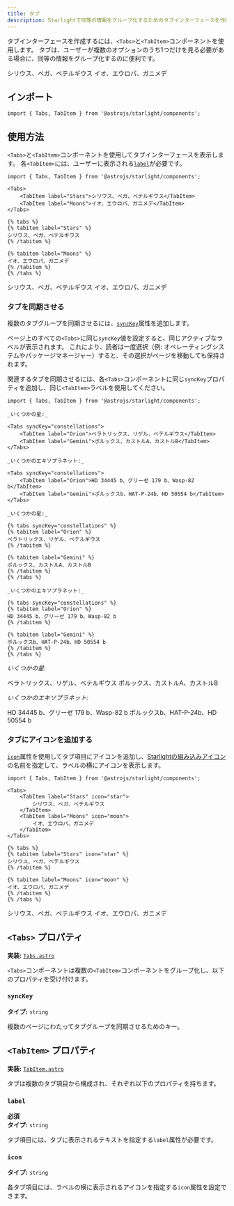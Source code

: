 ```yaml
---
title: タブ
description: Starlightで同等の情報をグループ化するためのタブインターフェースを作成する方法を学びましょう。
---
```



タブインターフェースを作成するには、`<Tabs>`と`<TabItem>`コンポーネントを使用します。
タブは、ユーザーが複数のオプションのうち1つだけを見る必要がある場合に、同等の情報をグループ化するのに便利です。


<Preview>

<Tabs slot="preview">
	<TabItem label="Stars">シリウス、ベガ、ベテルギウス</TabItem>
	<TabItem label="Moons">イオ、エウロパ、ガニメデ</TabItem>
</Tabs>

</Preview>

## インポート

```tsx
import { Tabs, TabItem } from '@astrojs/starlight/components';
```

## 使用方法

`<Tabs>`と`<TabItem>`コンポーネントを使用してタブインターフェースを表示します。
各`<TabItem>`には、ユーザーに表示される[`label`](#label)が必要です。

<Preview>

```mdx
import { Tabs, TabItem } from '@astrojs/starlight/components';

<Tabs>
	<TabItem label="Stars">シリウス、ベガ、ベテルギウス</TabItem>
	<TabItem label="Moons">イオ、エウロパ、ガニメデ</TabItem>
</Tabs>
```

<Fragment slot="markdoc">

```markdoc
{% tabs %}
{% tabitem label="Stars" %}
シリウス、ベガ、ベテルギウス
{% /tabitem %}

{% tabitem label="Moons" %}
イオ、エウロパ、ガニメデ
{% /tabitem %}
{% /tabs %}
```

</Fragment>

<Tabs slot="preview">
	<TabItem label="Stars">シリウス、ベガ、ベテルギウス</TabItem>
	<TabItem label="Moons">イオ、エウロパ、ガニメデ</TabItem>
</Tabs>

</Preview>

### タブを同期させる

複数のタブグループを同期させるには、[`syncKey`](#synckey)属性を追加します。

ページ上のすべての`<Tabs>`に同じ`syncKey`値を設定すると、同じアクティブなラベルが表示されます。
これにより、読者は一度選択（例: オペレーティングシステムやパッケージマネージャー）すると、その選択がページを移動しても保持されます。

関連するタブを同期させるには、各`<Tabs>`コンポーネントに同じ`syncKey`プロパティを追加し、同じ`<TabItem>`ラベルを使用してください。

<Preview>

```mdx 'syncKey="constellations"'
import { Tabs, TabItem } from '@astrojs/starlight/components';

_いくつかの星:_

<Tabs syncKey="constellations">
	<TabItem label="Orion">ベラトリックス、リゲル、ベテルギウス</TabItem>
	<TabItem label="Gemini">ポルックス、カストルA、カストルB</TabItem>
</Tabs>

_いくつかのエキソプラネット:_

<Tabs syncKey="constellations">
	<TabItem label="Orion">HD 34445 b、グリーゼ 179 b、Wasp-82 b</TabItem>
	<TabItem label="Gemini">ポルックスb、HAT-P-24b、HD 50554 b</TabItem>
</Tabs>
```

<Fragment slot="markdoc">

```markdoc 'syncKey="constellations"'
_いくつかの星:_

{% tabs syncKey="constellations" %}
{% tabitem label="Orion" %}
ベラトリックス、リゲル、ベテルギウス
{% /tabitem %}

{% tabitem label="Gemini" %}
ポルックス、カストルA、カストルB
{% /tabitem %}
{% /tabs %}

_いくつかのエキソプラネット:_

{% tabs syncKey="constellations" %}
{% tabitem label="Orion" %}
HD 34445 b、グリーゼ 179 b、Wasp-82 b
{% /tabitem %}

{% tabitem label="Gemini" %}
ポルックスb、HAT-P-24b、HD 50554 b
{% /tabitem %}
{% /tabs %}
```

</Fragment>

<Fragment slot="preview">

_いくつかの星:_

<Tabs syncKey="constellations">
	<TabItem label="Orion">ベラトリックス、リゲル、ベテルギウス</TabItem>
	<TabItem label="Gemini">ポルックス、カストルA、カストルB</TabItem>
</Tabs>

_いくつかのエキソプラネット:_

<Tabs syncKey="constellations">
	<TabItem label="Orion">HD 34445 b、グリーゼ 179 b、Wasp-82 b</TabItem>
	<TabItem label="Gemini">ポルックスb、HAT-P-24b、HD 50554 b</TabItem>
</Tabs>

</Fragment>

</Preview>

### タブにアイコンを追加する

[`icon`](#icon)属性を使用してタブ項目にアイコンを追加し、[Starlightの組み込みアイコン](/reference/icons/#all-icons)の名前を指定して、ラベルの横にアイコンを表示します。

<Preview>

```mdx /icon="\w+"/
import { Tabs, TabItem } from '@astrojs/starlight/components';

<Tabs>
	<TabItem label="Stars" icon="star">
		シリウス、ベガ、ベテルギウス
	</TabItem>
	<TabItem label="Moons" icon="moon">
		イオ、エウロパ、ガニメデ
	</TabItem>
</Tabs>
```

<Fragment slot="markdoc">

```markdoc /icon="\w+"/
{% tabs %}
{% tabitem label="Stars" icon="star" %}
シリウス、ベガ、ベテルギウス
{% /tabitem %}

{% tabitem label="Moons" icon="moon" %}
イオ、エウロパ、ガニメデ
{% /tabitem %}
{% /tabs %}
```

</Fragment>

<Tabs slot="preview">
	<TabItem label="Stars" icon="star">
		シリウス、ベガ、ベテルギウス
	</TabItem>
	<TabItem label="Moons" icon="moon">
		イオ、エウロパ、ガニメデ
	</TabItem>
</Tabs>

</Preview>

## `<Tabs>` プロパティ

**実装:** [`Tabs.astro`](https://github.com/withastro/starlight/blob/main/packages/starlight/user-components/Tabs.astro)

`<Tabs>`コンポーネントは複数の`<TabItem>`コンポーネントをグループ化し、以下のプロパティを受け付けます。

### `syncKey`

**タイプ:** `string`

複数のページにわたってタブグループを同期させるためのキー。

## `<TabItem>` プロパティ

**実装:** [`TabItem.astro`](https://github.com/withastro/starlight/blob/main/packages/starlight/user-components/TabItem.astro)

タブは複数のタブ項目から構成され、それぞれ以下のプロパティを持ちます。

### `label`

**必須**  
**タイプ:** `string`

タブ項目には、タブに表示されるテキストを指定する`label`属性が必要です。

### `icon`

**タイプ:** `string`

各タブ項目には、ラベルの横に表示されるアイコンを指定する`icon`属性を設定できます。
